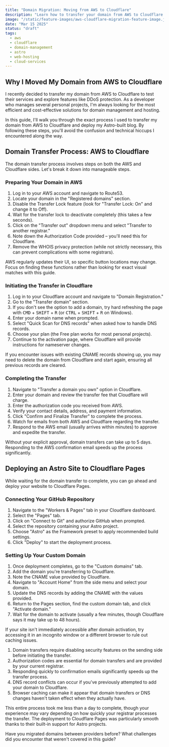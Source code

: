 ```yaml
---
title: "Domain Migration: Moving from AWS to Cloudflare"
description: "Learn how to transfer your domain from AWS to Cloudflare and deploy your Astro site with step-by-step instructions that save time and prevent common pitfalls."
image: "/static/feature-images/aws-cloudflare-migration-feature-image.jpeg"
date: "Mar 15 2025"
status: "draft"
tags:
  - aws
  - cloudflare
  - domain-management
  - astro
  - web-hosting
  - cloud-services
---
```



## Why I Moved My Domain from AWS to Cloudflare

I recently decided to transfer my domain from AWS to Cloudflare to test their services and explore features like DDoS protection. As a developer who manages several personal projects, I'm always looking for the most efficient and cost-effective solutions for domain management and hosting.

In this guide, I'll walk you through the exact process I used to transfer my domain from AWS to Cloudflare and deploy my Astro-built blog. By following these steps, you'll avoid the confusion and technical hiccups I encountered along the way.

## Domain Transfer Process: AWS to Cloudflare

The domain transfer process involves steps on both the AWS and Cloudflare sides. Let's break it down into manageable steps.

### Preparing Your Domain in AWS

1. Log in to your AWS account and navigate to Route53.
2. Locate your domain in the "Registered domains" section.
3. Disable the Transfer Lock feature (look for "Transfer Lock: On" and change it to Off).
4. Wait for the transfer lock to deactivate completely (this takes a few seconds).
5. Click on the "Transfer out" dropdown menu and select "Transfer to another registrar."
6. Note down the Authorization Code provided – you'll need this for Cloudflare.
7. Remove the WHOIS privacy protection (while not strictly necessary, this can prevent complications with some registrars).

<Callout client:load type="info">
  AWS regularly updates their UI, so specific button locations may change. Focus
  on finding these functions rather than looking for exact visual matches with
  this guide.
</Callout>

### Initiating the Transfer in Cloudflare

1. Log in to your Cloudflare account and navigate to "Domain Registration."
2. Go to the "Transfer domain" section.
3. If you don't see the option to add a domain, try hard refreshing the page with <kbd>CMD</kbd> + <kbd>SHIFT</kbd> + <kbd>R</kbd> (or <kbd>CTRL</kbd> + <kbd>SHIFT</kbd> + <kbd>R</kbd> on Windows).
4. Enter your domain name when prompted.
5. Select "Quick Scan for DNS records" when asked how to handle DNS records.
6. Choose your plan (the Free plan works for most personal projects).
7. Continue to the activation page, where Cloudflare will provide instructions for nameserver changes.

<Callout client:load type="success">
  If you encounter issues with existing CNAME records showing up, you may need
  to delete the domain from Cloudflare and start again, ensuring all previous
  records are cleared.
</Callout>

### Completing the Transfer

1. Navigate to "Transfer a domain you own" option in Cloudflare.
2. Enter your domain and review the transfer fee that Cloudflare will charge.
3. Enter the authorization code you received from AWS.
4. Verify your contact details, address, and payment information.
5. Click "Confirm and Finalize Transfer" to complete the process.
6. Watch for emails from both AWS and Cloudflare regarding the transfer.
7. Respond to the AWS email (usually arrives within minutes) to approve and expedite the transfer.

<Callout client:load type="danger">
  Without your explicit approval, domain transfers can take up to 5 days.
  Responding to the AWS confirmation email speeds up the process significantly.
</Callout>

## Deploying an Astro Site to Cloudflare Pages

While waiting for the domain transfer to complete, you can go ahead and deploy your website to Cloudflare Pages.

### Connecting Your GitHub Repository

1. Navigate to the "Workers & Pages" tab in your Cloudflare dashboard.
2. Select the "Pages" tab.
3. Click on "Connect to Git" and authorize GitHub when prompted.
4. Select the repository containing your Astro project.
5. Choose "Astro" as the Framework preset to apply recommended build settings.
6. Click "Deploy" to start the deployment process.

### Setting Up Your Custom Domain

1. Once deployment completes, go to the "Custom domains" tab.
2. Add the domain you're transferring to Cloudflare.
3. Note the CNAME value provided by Cloudflare.
4. Navigate to "Account Home" from the side menu and select your domain.
5. Update the DNS records by adding the CNAME with the values provided.
6. Return to the Pages section, find the custom domain tab, and click "Activate domain."
7. Wait for the domain to activate (usually a few minutes, though Cloudflare says it may take up to 48 hours).

<Callout client:load type="info">
  If your site isn't immediately accessible after domain activation, try
  accessing it in an incognito window or a different browser to rule out caching
  issues.
</Callout>

<Accordion client:load heading="Key Takeaways from This Migration">

1. Domain transfers require disabling security features on the sending side before initiating the transfer.
2. Authorization codes are essential for domain transfers and are provided by your current registrar.
3. Responding quickly to confirmation emails significantly speeds up the transfer process.
4. DNS record conflicts can occur if you've previously attempted to add your domain to Cloudflare.
5. Browser caching can make it appear that domain transfers or DNS changes haven't taken effect when they actually have.

</Accordion>

This entire process took me less than a day to complete, though your experience may vary depending on how quickly your registrar processes the transfer. The deployment to Cloudflare Pages was particularly smooth thanks to their built-in support for Astro projects.

Have you migrated domains between providers before? What challenges did you encounter that weren't covered in this guide?
